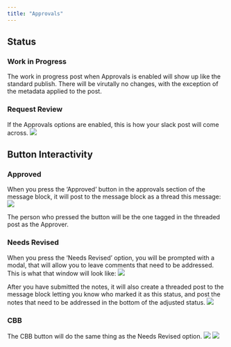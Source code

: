 ```yaml
---
title: "Approvals"
---
```


## Status
### Work in Progress
The work in progress post when Approvals is enabled will show up like the standard publish. There will be virutally no changes, with the exception
of the metadata applied to the post.

### Request Review
If the Approvals options are enabled, this is how your slack post will come across.
<img
    src="/images/prism/slack/slack_request_review_layout.webp"
    className="rounded-lg"
/>
  
  
## Button Interactivity
### Approved
When you press the ‘Approved’ button in the approvals section of the message block, it will post to the message block as a thread this message:
<img 
    src="/images/prism/slack/slack_approvals_approved_message.webp"
    className="rounded-lg"
/>
  
The person who pressed the button will be the one tagged in the threaded post as the Approver.

### Needs Revised
  
When you press the ‘Needs Revised’ option, you will be prompted with a modal, that will allow you to leave comments that need to be addressed. This is what that window will look like:
<img 
    src="/images/prism/slack/slack_approvals_needs_revised_modal.webp"
    className="rounded-lg"
/>
  
After you have submitted the notes, it will also create a threaded post to the message block letting you know who marked it as this status, and post the notes that need to be addressed in the bottom of the adjusted status.
<img 
    src="/images/prism/slack/slack_approvals_needs_revised_message.webp"
    className="rounded-lg"
/>

### CBB
The CBB button will do the same thing as the Needs Revised option.
<img
    src="/images/prism/slack/slack_approvals_cbb_modal.webp"
    className="rounded-lg"
/>
<img
    src="/images/prism/slack/slack_approvals_cbb_message.webp"
    className="rounded-lg"
/>
